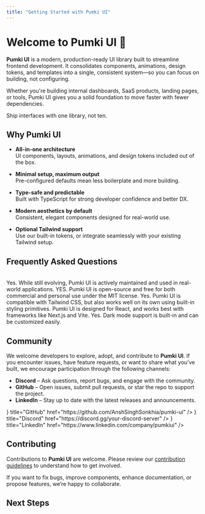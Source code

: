 ```yaml
---
title: "Getting Started with Pumki UI"
---
```



 

# Welcome to Pumki UI 🥳

**Pumki UI** is a modern, production-ready UI library built to streamline frontend development. It consolidates components, animations, design tokens, and templates into a single, consistent system—so you can focus on building, not configuring.

Whether you're building internal dashboards, SaaS products, landing pages, or tools, Pumki UI gives you a solid foundation to move faster with fewer dependencies.

<Callout>Ship interfaces with one library, not ten.</Callout>

## Why Pumki UI

- **All-in-one architecture**  
  UI components, layouts, animations, and design tokens included out of the box.

- **Minimal setup, maximum output**  
  Pre-configured defaults mean less boilerplate and more building.

- **Type-safe and predictable**  
  Built with TypeScript for strong developer confidence and better DX.

- **Modern aesthetics by default**  
  Consistent, elegant components designed for real-world use.

- **Optional Tailwind support**  
  Use our built-in tokens, or integrate seamlessly with your existing Tailwind setup.


## Frequently Asked Questions

<br />

<Steps>
  <Step title="Is Pumki UI ready for production use?">
    Yes. While still evolving, Pumki UI is actively maintained and used in real-world applications.
  </Step>
  
  <Step title="Is it FREE? 🥳🥳🥳">
    YES. Pumki UI is open-source and free for both commercial and personal use under the MIT license.
  </Step>
  
  <Step title="Can I use Tailwind CSS with Pumki UI?">
    Yes. Pumki UI is compatible with Tailwind CSS, but also works well on its own using built-in styling primitives.
  </Step>
  
  <Step title="What frameworks does it support?">
    Pumki UI is designed for React, and works best with frameworks like Next.js and Vite.
  </Step>
  
  <Step title="Is dark mode supported?">
    Yes. Dark mode support is built-in and can be customized easily.
  </Step>
</Steps>

## Community

We welcome developers to explore, adopt, and contribute to **Pumki UI**. If you encounter issues, have feature requests, or want to share what you’ve built, we encourage participation through the following channels:

- **Discord** – Ask questions, report bugs, and engage with the community.  
- **GitHub** – Open issues, submit pull requests, or star the repo to support the project.
- **LinkedIn** – Stay up to date with the latest releases and announcements.

<Cards>
  <Cards.Card
    icon={<Github />}
    title="GitHub"
    href="https://github.com/AnshSinghSonkhia/pumki-ui"
  />
  <Cards.Card
    icon={<DiscordIcon />}
    title="Discord"
    href="https://discord.gg/your-discord-server"
  />
  <Cards.Card
    icon={<LinkedInIcon />}
    title="LinkedIn"
    href="https://www.linkedin.com/company/pumkiui"
  />
</Cards>


## Contributing

Contributions to **Pumki UI** are welcome. Please review our [contribution guidelines](/docs/contributing) to understand how to get involved.

If you want to fix bugs, improve components, enhance documentation, or propose features, we’re happy to collaborate.

## Next Steps

<Cards>
  <Cards.Card
    title="Showcase"
    href="/showcase"
  />
  <Cards.Card
    title="Installation"
    href="/docs/installation"
  />
  <Cards.Card
    title="Components"
    href="/docs/components"
  />
</Cards>